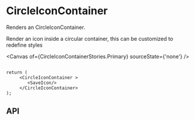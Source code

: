 
<Meta of={CircleIconContainerStories} />

# CircleIconContainer

Renders an CircleIconContainer.

Render an icon inside a circular container, this can be customized to redefine styles

<Canvas of={CircleIconContainerStories.Primary} sourceState={'none'} />

```tsx

return (
     <CircleIconContainer >
        <SaveIcon/>
     </CircleIconContainer>
);
```

## API

<ArgTypes of={CircleIconContainerStories} />
